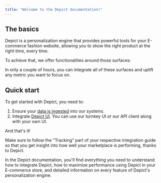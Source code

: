 ```yaml
---
title: "Welcome to the Depict documentation!"
---
```


## The basics

Depict is a personalization engine that provides powerful tools for your E-commerce fashion website, allowing you to show the right product at the right time, every time. 

To achieve that, we offer functionalities around those surfaces:

<CardGroup cols={3}>
    <Card title="Recommendations" href="/home/recommendations-intro" icon="bolt-lightning" iconType="duotone"></Card>
    <Card title="Search" href="/home/search-intro" icon="magnifying-glass" iconType="duotone"></Card>
    <Card title="Categories" href="/home/categories-intro" icon="folders" iconType="duotone"></Card>
</CardGroup>

In only a couple of hours, you can integrate all of these surfaces and uplift any metric you want to focus on. 

## Quick start

To get started with Depict, you need to:

1. Ensure your [data is ingested](/data-ingestion-guide/overview-of-data-ingestion) into our systems.
2. Integrate [Depict UI](/home/depict-ui-intro). You can use our turnkey UI or our API client along with your own UI.

And that's it!

Make sure to follow the "Tracking" part of your respective integration guide so that you get insight into how well your marketplace is performing, thanks to Depict.

In the Depict documentation, you'll find everything you need to understand how to integrate Depict, how to maximize performance using Depict in your E-commerce store, and detailed information on every feature of Depict's personalization engine.